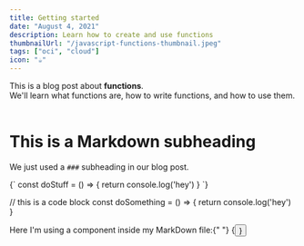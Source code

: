 ```yaml
---
title: Getting started
date: "August 4, 2021"
description: Learn how to create and use functions
thumbnailUrl: "/javascript-functions-thumbnail.jpeg"
tags: ["oci", "cloud"]
icon: "☕"
---
```


<div>
  This is a blog post about <strong>functions</strong>. <br />
  We'll learn what functions are, how to write functions, and how to use them.
</div>

<br />

# This is a Markdown subheading

We just used a `###` subheading in our blog post.

<SyntaxHighlighter language="javascript">
  {`
    const doStuff = () => {
      return console.log('hey')
    }
  `}
</SyntaxHighlighter>

// this is a code block const doSomething = () => { return console.log('hey') }

<div>
  Here I'm using a component inside my MarkDown file:{" "}
  {<Button text={"Click me"} />}
</div>
